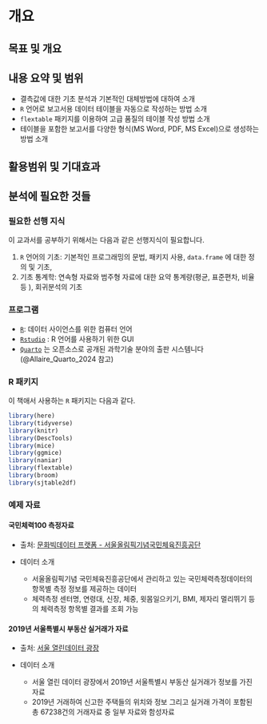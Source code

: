 # 개요 {.unnumbered}


## 목표 및 개요





## 내용 요약 및 범위

- 결측값에 대한 기초 분석과 기본적인 대체방법에 대하여 소개  
- `R` 언어로 보고서용 데이터 테이블을 자동으로 작성하는 방법 소개
- `flextable` 패키지를 이용하여 고급 품질의 테이블 작성 방법 소개
- 테이블을 포함한 보고서를 다양한 형식(MS Word, PDF, MS Excel)으로 생성하는 방법 소개  

## 활용범위 및 기대효과



## 분석에 필요한 것들

::: {.callout-important}

### 필요한 선행 지식

이 교과서를 공부하기 위해서는 다음과 같은 선행지식이 필요합니다.

1. `R` 언어의 기초: 기본적인 프로그래밍의 문법, 패키지 사용, `data.frame` 에 대한 정의 및 기초,   
2. 기초 통계학: 연속형 자료와 범주형 자료에 대한 요약 통계량(평균, 표준편차, 비율 등 ), 회귀분석의 기초 

:::


### 프로그램 

- [`R`](https://www.r-project.org/): 데이터 사이언스를 위한 컴퓨터 언어
- [`Rstudio`](https://posit.co/download/rstudio-desktop/) : R 언어를 사용하기 위한 GUI
- [`Quarto`](https://quarto.org/) 는 오픈소스로 공개된 과학기술 분야의 출판 시스템니다 (@Allaire_Quarto_2024 참고)

### R 패키지 

이 책애서 사용하는 `R` 패키지는 다음과 같다.


```r
library(here)
library(tidyverse)
library(knitr)
library(DescTools)
library(mice)
library(ggmice)
library(naniar)
library(flextable)
library(broom)
library(sjtable2df)
```

### 예제 자료  


#### 국민체력100 측정자료 

  - 출처: [문화빅데이터 프랫폼 - 서울올림픽기념국민체육진흥공단](https://www.bigdata-culture.kr/bigdata/user/data_market/detail.do?id=ace0aea7-5eee-48b9-b616-637365d665c1)

  - 데이터 소개
    - 서울올림픽기념 국민체육진흥공단에서 관리하고 있는 국민체력측정데이터의 항목별 측정 정보를 제공하는 데이터
    - 체력측정 센터명, 연령대, 신장, 체중, 윗몸일으키기, BMI, 제자리 멀리뛰기 등의 체력측정 항목별 결과를 조회 가능

#### 2019년 서울특별시 부동산 실거래가 자료

  - 출처: [서울 열린데이터 광장](https://data.seoul.go.kr/dataList/OA-21275/S/1/datasetView.do)

  - 데이터 소개
    - 서울 열린 데이터 광장에서 2019년 서울특별시 부동산 실거래가 정보를 가진 자료
    - 2019년 거래하여 신고한 주택들의 위치와 정보 그리고 실거래 가격이 포함된 총 67238건의 거래자료 중 일부 자료와 함성자료 